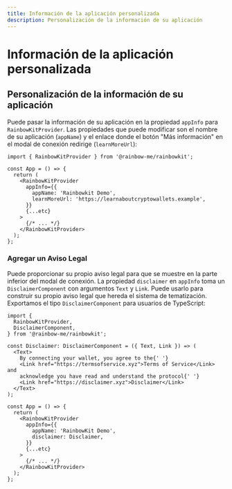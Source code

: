 ```yaml
---
title: Información de la aplicación personalizada
description: Personalización de la información de su aplicación
---
```


# Información de la aplicación personalizada

## Personalización de la información de su aplicación

Puede pasar la información de su aplicación en la propiedad `appInfo` para `RainbowKitProvider`. Las propiedades que puede modificar son el nombre de su aplicación (`appName`) y el enlace donde el botón "Más información" en el modal de conexión redirige (`learnMoreUrl`):

```tsx
import { RainbowKitProvider } from '@rainbow-me/rainbowkit';

const App = () => {
  return (
    <RainbowKitProvider
      appInfo={{
        appName: 'Rainbowkit Demo',
        learnMoreUrl: 'https://learnaboutcryptowallets.example',
      }}
      {...etc}
    >
      {/* ... */}
    </RainbowKitProvider>
  );
};
```

### Agregar un Aviso Legal

Puede proporcionar su propio aviso legal para que se muestre en la parte inferior del modal de conexión. La propiedad `disclaimer` en `appInfo` toma un `DisclaimerComponent` con argumentos `Text` y `Link`. Puede usarlo para construir su propio aviso legal que hereda el sistema de tematización. Exportamos el tipo `DisclaimerComponent` para usuarios de TypeScript:

```tsx
import {
  RainbowKitProvider,
  DisclaimerComponent,
} from '@rainbow-me/rainbowkit';

const Disclaimer: DisclaimerComponent = ({ Text, Link }) => (
  <Text>
    By connecting your wallet, you agree to the{' '}
    <Link href="https://termsofservice.xyz">Terms of Service</Link> and
    acknowledge you have read and understand the protocol{' '}
    <Link href="https://disclaimer.xyz">Disclaimer</Link>
  </Text>
);

const App = () => {
  return (
    <RainbowKitProvider
      appInfo={{
        appName: 'RainbowKit Demo',
        disclaimer: Disclaimer,
      }}
      {...etc}
    >
      {/* ... */}
    </RainbowKitProvider>
  );
};
```

